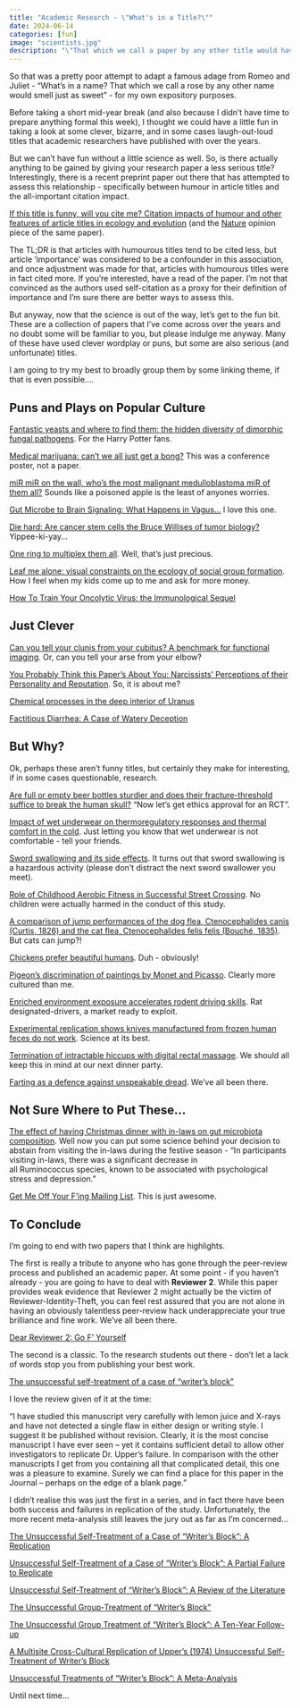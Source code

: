 ```yaml
---
title: "Academic Research - \"What's in a Title?\""
date: 2024-06-14
categories: [fun]
image: "scientists.jpg"
description: "\"That which we call a paper by any other title would have as much impact?\""
---
```


So that was a pretty poor attempt to adapt a famous adage from Romeo and Juliet - "What's in a name? That which we call a rose by any other name would smell just as sweet" - for my own expository purposes.

Before taking a short mid-year break (and also because I didn't have time to prepare anything formal this week), I thought we could have a little fun in taking a look at some clever, bizarre, and in some cases laugh-out-loud titles that academic researchers have published with over the years.

But we can't have fun without a little science as well. So, is there actually anything to be gained by giving your research paper a less serious title? Interestingly, there is a recent preprint paper out there that has attempted to assess this relationship - specifically between humour in article titles and the all-important citation impact.

[If this title is funny, will you cite me? Citation impacts of humour and other features of article titles in ecology and evolution](https://www.biorxiv.org/content/10.1101/2022.03.18.484880v2.full) (and the [Nature](https://www.nature.com/articles/d41586-022-00946-2) opinion piece of the same paper).

The TL;DR is that articles with humourous titles tend to be cited less, but article 'importance' was considered to be a confounder in this association, and once adjustment was made for that, articles with humourous titles were in fact cited more. If you're interested, have a read of the paper. I'm not that convinced as the authors used self-citation as a proxy for their definition of importance and I'm sure there are better ways to assess this.

But anyway, now that the science is out of the way, let's get to the fun bit. These are a collection of papers that I've come across over the years and no doubt some will be familiar to you, but please indulge me anyway. Many of these have used clever wordplay or puns, but some are also serious (and unfortunate) titles.

I am going to try my best to broadly group them by some linking theme, if that is even possible....

## Puns and Plays on Popular Culture

[Fantastic yeasts and where to find them: the hidden diversity of dimorphic fungal pathogens](https://www.sciencedirect.com/science/article/abs/pii/S136952741930013X?via%3Dihub). For the Harry Potter fans.

[Medical marijuana: can't we all just get a bong?](https://onlinelibrary.wiley.com/doi/10.1111/ajad.12545) This was a conference poster, not a paper.

[miR miR on the wall, who’s the most malignant medulloblastoma miR of them all?](https://academic.oup.com/neuro-oncology/article/20/3/313/3860550?login=false) Sounds like a poisoned apple is the least of anyones worries.

[Gut Microbe to Brain Signaling: What Happens in Vagus…](https://www.cell.com/neuron/fulltext/S0896-6273(19)30117-5?_returnURL=https%3A%2F%2Flinkinghub.elsevier.com%2Fretrieve%2Fpii%2FS0896627319301175%3Fshowall%3Dtrue) I love this one.

[Die hard: Are cancer stem cells the Bruce Willises of tumor biology?](https://onlinelibrary.wiley.com/doi/10.1002/cyto.a.20690) Yippee-ki-yay...

[One ring to multiplex them all](https://www.nature.com/articles/546214a). Well, that's just precious.

[Leaf me alone: visual constraints on the ecology of social group formation](https://link.springer.com/article/10.1007/s00265-019-2662-3). How I feel when my kids come up to me and ask for more money.

[How To Train Your Oncolytic Virus: the Immunological Sequel](https://www.ncbi.nlm.nih.gov/pmc/articles/PMC4429744/)

## Just Clever

[Can you tell your clunis from your cubitus? A benchmark for functional imaging](https://www.bmj.com/content/329/7480/1492.2.long). Or, can you tell your arse from your elbow?

[You Probably Think this Paper’s About You: Narcissists’ Perceptions of their Personality and Reputation](https://www.ncbi.nlm.nih.gov/pmc/articles/PMC3119754/). So, it is about me?

[Chemical processes in the deep interior of Uranus](https://www.nature.com/articles/ncomms1198)

[Factitious Diarrhea: A Case of Watery Deception](https://onlinelibrary.wiley.com/doi/10.1002/j.1536-4801.2001.tb07544.x)

## But Why?

Ok, perhaps these aren't funny titles, but certainly they make for interesting, if in some cases questionable, research.

[Are full or empty beer bottles sturdier and does their fracture-threshold suffice to break the human skull?](https://www.sciencedirect.com/science/article/abs/pii/S1752928X08001728?via%3Dihub) "Now let's get ethics approval for an RCT".

[Impact of wet underwear on thermoregulatory responses and thermal comfort in the cold](https://www.tandfonline.com/doi/abs/10.1080/00140139408964916). Just letting you know that wet underwear is not comfortable - tell your friends.

[Sword swallowing and its side effects](https://www.bmj.com/content/333/7582/1285.long). It turns out that sword swallowing is a hazardous activity (please don't distract the next sword swallower you meet).

[Role of Childhood Aerobic Fitness in Successful Street Crossing](https://journals.lww.com/acsm-msse/fulltext/2012/04000/role_of_childhood_aerobic_fitness_in_successful.23.aspx). No children were actually harmed in the conduct of this study.

[A comparison of jump performances of the dog flea, Ctenocephalides canis (Curtis, 1826) and the cat flea, Ctenocephalides felis felis (Bouché, 1835)](https://www.sciencedirect.com/science/article/abs/pii/S0304401700002740?via%3Dihub). But cats can jump?!

[Chickens prefer beautiful humans](https://link.springer.com/article/10.1007/s12110-002-1021-6). Duh - obviously!

[Pigeon's discrimination of paintings by Monet and Picasso](https://onlinelibrary.wiley.com/doi/abs/10.1901/jeab.1995.63-165?sid=nlm%3Apubmed). Clearly more cultured than me.

[Enriched environment exposure accelerates rodent driving skills](https://www.sciencedirect.com/science/article/pii/S0166432819311763). Rat designated-drivers, a market ready to exploit.

[Experimental replication shows knives manufactured from frozen human feces do not work](https://www.sciencedirect.com/science/article/pii/S2352409X19305371). Science at its best.

[Termination of intractable hiccups with digital rectal massage](https://onlinelibrary.wiley.com/doi/abs/10.1111/j.1365-2796.1990.tb00134.x?sid=nlm%3Apubmed). We should all keep this in mind at our next dinner party.

[Farting as a defence against unspeakable dread](https://onlinelibrary.wiley.com/doi/abs/10.1111/j.1465-5922.1996.00165.x). We've all been there.

## Not Sure Where to Put These...

[The effect of having Christmas dinner with in-laws on gut microbiota composition](https://www.sciencedirect.com/science/article/pii/S2452231719300090). Well now you can put some science behind your decision to abstain from visiting the in-laws during the festive season - "In participants visiting in-laws, there was a significant decrease in all Ruminococcus species, known to be associated with psychological stress and depression."

[Get Me Off Your F'ing Mailing List](https://www.vox.com/2014/11/21/7259207/scientific-paper-scam). This is just awesome.

## To Conclude

I'm going to end with two papers that I think are highlights.

The first is really a tribute to anyone who has gone through the peer-review process and published an academic paper. At some point - if you haven't already - you are going to have to deal with **Reviewer 2**. While this paper provides weak evidence that Reviewer 2 might actually be the victim of Reviewer-Identity-Theft, you can feel rest assured that you are not alone in having an obviously talentless peer-review hack underappreciate your true brilliance and fine work. We've all been there.

[Dear Reviewer 2: Go F’ Yourself](https://onlinelibrary.wiley.com/doi/10.1111/ssqu.12824)

The second is a classic. To the research students out there - don't let a lack of words stop you from publishing your best work.

[The unsuccessful self-treatment of a case of “writer's block”](https://www.ncbi.nlm.nih.gov/pmc/articles/PMC1311997/pdf/jaba00061-0143a.pdf)

I love the review given of it at the time:

"I have studied this manuscript very carefully with lemon juice and X-rays and have not detected a single flaw in either design or writing style. I suggest it be published without revision. Clearly, it is the most concise manuscript I have ever seen – yet it contains sufficient detail to allow other investigators to replicate Dr. Upper's failure. In comparison with the other manuscripts I get from you containing all that complicated detail, this one was a pleasure to examine. Surely we can find a place for this paper in the Journal – perhaps on the edge of a blank page."

I didn't realise this was just the first in a series, and in fact there have been both success and failures in replication of the study. Unfortunately, the more recent meta-analysis still leaves the jury out as far as I'm concerned...

[The Unsuccessful Self-Treatment of a Case of “Writer's Block”: A Replication](https://journals.sagepub.com/doi/10.2466/pms.1983.57.2.566)

[Unsuccessful Self-Treatment of a Case of “Writer's Block”: A Partial Failure to Replicate](https://journals.sagepub.com/doi/10.2466/pms.1984.58.2.350)

[Unsuccessful Self-Treatment of “Writer's Block”: A Review of the Literature](https://journals.sagepub.com/doi/10.2466/pms.1984.59.1.158)

[The Unsuccessful Group-Treatment of “Writer's Block”](https://journals.sagepub.com/doi/10.2466/pms.1985.61.1.298?icid=int.sj-abstract.similar-articles.2)

[The Unsuccessful Group Treatment of “Writer's Block”: A Ten-Year Follow-up](https://journals.sagepub.com/doi/10.2466/pms.1996.82.1.138)

[A Multisite Cross-Cultural Replication of Upper's (1974) Unsuccessful Self-Treatment of Writer's Block](https://www.ncbi.nlm.nih.gov/pmc/articles/PMC2078566/)

[Unsuccessful Treatments of “Writer's Block”: A Meta-Analysis](https://journals.sagepub.com/doi/10.2466/28.PR0.115c12z0?url_ver=Z39.88-2003&rfr_id=ori:rid:crossref.org&rfr_dat=cr_pub%20%200pubmed)

Until next time...
